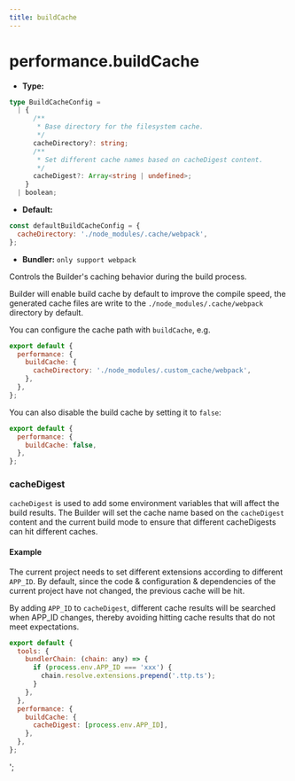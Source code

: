 ```yaml
---
title: buildCache
---
```


# performance.buildCache

- **Type:**

```ts
type BuildCacheConfig =
  | {
      /**
       * Base directory for the filesystem cache.
       */
      cacheDirectory?: string;
      /**
       * Set different cache names based on cacheDigest content.
       */
      cacheDigest?: Array<string | undefined>;
    }
  | boolean;
```

- **Default:**

```js
const defaultBuildCacheConfig = {
  cacheDirectory: './node_modules/.cache/webpack',
};
```

- **Bundler:** `only support webpack`

Controls the Builder's caching behavior during the build process.

Builder will enable build cache by default to improve the compile speed, the generated cache files are write to the `./node_modules/.cache/webpack` directory by default.

You can configure the cache path with `buildCache`, e.g.

```js
export default {
  performance: {
    buildCache: {
      cacheDirectory: './node_modules/.custom_cache/webpack',
    },
  },
};
```

You can also disable the build cache by setting it to `false`:

```js
export default {
  performance: {
    buildCache: false,
  },
};
```

### cacheDigest

`cacheDigest` is used to add some environment variables that will affect the build results. The Builder will set the cache name based on the `cacheDigest` content and the current build mode to ensure that different cacheDigests can hit different caches.

#### Example

The current project needs to set different extensions according to different `APP_ID`. By default, since the code & configuration & dependencies of the current project have not changed, the previous cache will be hit.

By adding `APP_ID` to `cacheDigest`, different cache results will be searched when APP_ID changes, thereby avoiding hitting cache results that do not meet expectations.

```js
export default {
  tools: {
    bundlerChain: (chain: any) => {
      if (process.env.APP_ID === 'xxx') {
        chain.resolve.extensions.prepend('.ttp.ts');
      }
    },
  },
  performance: {
    buildCache: {
      cacheDigest: [process.env.APP_ID],
    },
  },
};
```
';
